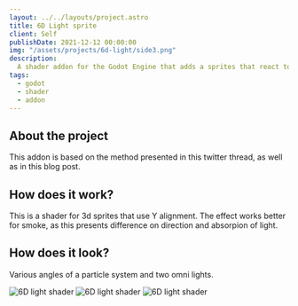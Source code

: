 ```yaml
---
layout: ../../layouts/project.astro
title: 6D Light sprite
client: Self
publishDate: 2021-12-12 00:00:00
img: "/assets/projects/6d-light/side3.png"
description:
  A shader addon for the Godot Engine that adds a sprites that react to light as if they were volumetric using a 6D technique. 
tags:
  - godot
  - shader
  - addon
---
```

## About the project

This addon is based on the method presented in this twitter thread, as well as in this blog post. 

## How does it work?
This is a shader for 3d sprites that use Y alignment. The effect works better for smoke, as this presents difference on direction and absorpion of light. 


## How does it look?

Various angles of a particle system and two omni lights. 

![6D light shader](../../assets/projects/6d-light/side1.png)
![6D light shader](../../assets/projects/6d-light/Side2.png)
![6D light shader](../../assets/projects/6d-light/side3.png)